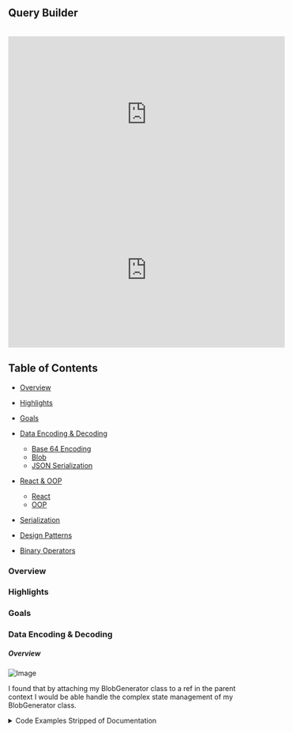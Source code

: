 
## Query Builder
<br/>


<div style={{ display: 'flex' , flexDirection: 'row', justifyContent: 'center' }}>
  <iframe width="560" height="315" src="https://www.youtube.com/embed/dQw4w9WgXcQ" frameborder="0" allow="autoplay; encrypted-media" allowfullscreen></iframe>
</div>

<div style={{ display: 'flex' , flexDirection: 'row', justifyContent: 'center' }}>
  <iframe width="560" height="315" src="https://www.youtube.com/embed/dQw4w9WgXcQ" frameborder="0" allow="autoplay; encrypted-media" allowfullscreen></iframe>
</div>




## Table of Contents

- [Overview](#overview)
- [Highlights](#highlights)
- [Goals](#goals)

- [Data Encoding & Decoding](#data-encoding--decoding)
  - [Base 64 Encoding](#base-64-encoding)
  - [Blob](#blob-encoding)
  - [JSON Serialization](#json-encoding)
- [React & OOP](#react--oop)
  - [React](#react)
  - [OOP](#oop)


- [Serialization](#serialization)
- [Design Patterns](#design-patterns)
- [Binary Operators](#binary-operators)




### Overview 



### Highlights


### Goals


### Data Encoding & Decoding

##### Overview 


![Image](../../../assets/Diagrams/QueryBuilder/BlobContext.png)

I found that by attaching my BlobGenerator class to a ref in the parent context I would be able handle the complex state management of my BlobGenerator class.
<details>
      <summary>Code Examples Stripped of Documentation</summary>
```javascript
export type ChildBlob = {
  template: string;
  blobUrl: string;
  blobName: string;
  blobId: string;
  blob: Blob;
  parentBlockId?: string;
  info?: string

}

class BlobGenerator {
  blobId: string;
  blobName: string;
  owner: string
  content: string;
  ownerName?: string;
  childrenBlocks: ChildBlob[];
  blobUrl: string;
  template: string;
  blob: Blob;
  templateEditor: { [key: string]: any };



  constructor(blobId: string, blobName: string, owner: string, content: string) {
    this.blobId = blobId;
    this.blobName = blobName;
    this.owner = owner;
    this.content = content;
    this.ownerName = blobName;
    this.childrenBlocks = [];
    this.template = `Template__${this.ownerName}`;
    this.blob = new Blob([this.content], { type: "text/plain" });
    this.blobUrl = URL.createObjectURL(new Blob([this.content], { type: "text/plain" }));
    this.templateEditor = {};
  }

  generateChildBlob(parentBlockId: string, content: string) {
    const childBlob = {
      template: `Template__${this.ownerName}`,
      parentBlockId: parentBlockId,
      blob: new Blob([content], { type: "text/plain" }),
      blobUrl: URL.createObjectURL(new Blob([content], { type: "text/plain" })),
      blobId: `${this.blobId}_${parentBlockId}`,
      blobName: `${this.blobName}_child`

    };
    this.childrenBlocks.push(childBlob);
    return childBlob;

  }

  edit(content: string) {
    this.blob = new Blob([content], { type: "text/plain" });
    this.blobUrl = URL.createObjectURL(new Blob([content], { type: "text/plain" }));
  }


  append(parentBlockId: string, content: string) {
    // Search for child block with the specified parentBlockId
    const childBlock = this.childrenBlocks.find((block) => block.parentBlockId === parentBlockId);
    if (childBlock) {
      const reader = new FileReader();
      reader.onload = (event) => {
        const currentBlob = childBlock.blob;
        const newBlob = new Blob([currentBlob, event.target!.result as ArrayBuffer], { type: "text/plain" });
        childBlock.blob = newBlob;
        URL.revokeObjectURL(childBlock.blobUrl); // Revoke old URL
        childBlock.blobUrl = URL.createObjectURL(newBlob); // Create new URL with updated content

      };
      reader.readAsArrayBuffer(new Blob([content], { type: "text/plain" }));
    } else {
      console.log(`No child block found with parentBlockId = ${parentBlockId}`);
    }
  }


  //append without changing url
  appendWithoutUrlChange(content: string) {
    const currentBlob = this.blob;
    const newBlob = new Blob([currentBlob, content], { type: "text/plain" });
    this.blob = newBlob;
    console.log("Append content to blob");
    console.log("Size:", newBlob.size);
    console.log("content:", content);
  }


  async inspectChildBlob(blockId: string) {
    // Find the child block with the specified blockId
    const childBlock = this.childrenBlocks.find((block) => block.parentBlockId === blockId);
    if (childBlock) {
      const content = await this.getContentFromUrl(childBlock.blobUrl);
      return content;
    } else {
      console.log(`No child block found with blockId = ${blockId}`);
      return undefined;
    }
  }

  revokeAllBlobs() {
    URL.revokeObjectURL(this.blobUrl);
    this.childrenBlocks.forEach((childBlock) => {
      URL.revokeObjectURL(childBlock.blobUrl);
    });
  }

  replaceContent(content: string) {
    const reader = new FileReader();
    reader.onload = (event) => {
      const newBlob = new Blob([event.target!.result as ArrayBuffer], { type: "text/plain" });
      URL.revokeObjectURL(this.blobUrl); // Release existing URL
      this.blob = newBlob; // Update blob content
      this.blobUrl = URL.createObjectURL(newBlob); // Create new URL with updated content

      if (this.owner === 'parent') {
        console.log("Replace content of blob");
        console.log("owner:", this.owner);
        console.log("blobId:", this.blobId);
        console.log("Size:", newBlob.size);
        console.log("content:", content);
        console.log('blobURl:', this.blobUrl);
      }
    };
    reader.readAsArrayBuffer(new Blob([content], { type: "text/plain" }));
  }

  replaceChildContent(parentBlockId: string, content: string) {
    // Search for child block with the specified parentBlockId
    const childBlock = this.childrenBlocks.find((block) => block.parentBlockId === parentBlockId);
    if (childBlock) {
      const reader = new FileReader();
      reader.onload = (event) => {
        const newBlob = new Blob([event.target!.result as ArrayBuffer], { type: "text/plain" });
        URL.revokeObjectURL(childBlock.blobUrl); // Release existing URL
        childBlock.blob = newBlob; // Update child block content
        childBlock.blobUrl = URL.createObjectURL(newBlob); // Create new URL with updated content
        console.log("Content:", content);
      };
      reader.readAsArrayBuffer(new Blob([content], { type: "text/plain" }));
    } else {
      console.log(`No child block found with parentBlockId = ${parentBlockId}`);
    }
  }


  addInfoToChildBlob(parentBlockId: string, info: string) {
    // Search for child block with the specified parentBlockId

    const childBlob = this.childrenBlocks.find((block) => block.parentBlockId === parentBlockId);
    if (childBlob) {
      childBlob.info = info;
    } else {
      console.log(`No child block found with parentBlockId = ${parentBlockId}`);
    }

  }

  //get content from url
  async getContentFromUrl(url: string) {
    const response = await fetch(url);
    const text = await response.text();
    return text;
  }

  writeToBlobUrl(content: string) {
    const newBlob = new Blob([content], { type: "text/plain" });
    this.blob = newBlob;
    this.blobUrl = URL.createObjectURL(newBlob);
    console.log("Write content to blob");
    console.log("Size:", newBlob.size);
    console.log("content:", content);
  }


  deleteChildBlob(blobId: string) {
    const index = this.childrenBlocks.findIndex((blob) => blob.parentBlockId === blobId);
    if (index !== -1) {
      this.childrenBlocks.splice(index, 1);
    }
  }

  combineChildBlobs() {
    const reader = new FileReader();
    reader.onload = (event) => {
      const newBlob = new Blob([event.target!.result as ArrayBuffer], { type: "text/plain" });
      URL.revokeObjectURL(this.blobUrl); // Release existing URL
      this.blob = newBlob; // Update blob content
      this.blobUrl = URL.createObjectURL(newBlob); // Create new URL with updated content
      // console.log("Combine child blobs");
      // console.log("Size:", newBlob.size);
      // console.log("Blob URL:", this.blobUrl);
    };
    const childBlobs = this.childrenBlocks.map((block) => block.blob);
    const blob = new Blob(childBlobs, { type: "text/plain" });
    reader.readAsArrayBuffer(blob);
    return this.blobUrl;

  }

  readCombinedChildBlobs() {
    return new Promise((resolve, reject) => {
      const reader = new FileReader();
      reader.onload = (event) => {
        const newBlob = new Blob([event.target!.result as ArrayBuffer], { type: "text/plain" });
        const content = event.target!.result;
        URL.revokeObjectURL(this.blobUrl); // Release existing URL
        this.blob = newBlob; // Update blob content
        this.blobUrl = URL.createObjectURL(newBlob); // Create new URL with updated content
        // console.log("Combine child blobs");
        // console.log("Size:", newBlob.size);
        // console.log("Blob URL:", this.blobUrl);

        resolve(content);
      };

      const childBlobs = this.childrenBlocks.map(childBlock => childBlock.blob);
      // console.log("childBlobs:", childBlobs);
      const blob = new Blob(childBlobs, { type: "text/plain" });
      reader.readAsText(blob);
    });
  }

  changeBlobName(newName: string) {
    this.blobName = newName;
  }
  addTemplateEditor(payload: any, blockId: string) {
    this.templateEditor[blockId] = payload;
  }

}

export default BlobGenerator;


```
 </details>





1. Create a multi layered component structure where each parent controls the state of the child component. 
  - This is a common pattern in React, but I wanted to take it a step further. 
* Step 2
* Step 3










<details>
  <summary>Control Details</summary>

  
   


</details>


<br />




#### Base 64 Encoding


#### Blob Encoding


#### JSON Encoding


### React & OOP


#### React


#### OOP


### Serialization


### Design Patterns



